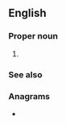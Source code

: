 ==English==

===Proper noun===
{{en-proper noun}}

# {{initialism of|{{w|Association of Public-Safety Communications Officials-International}}|lang=en}}

===See also===
{{projectlinks
|pedia|page1=Association of Public-Safety Communications Officials-International|label1=APCO}}

===Anagrams===
* {{anagrams|en|ACPO|Capo|CoAP|Copa|OPAC|Paco|acop|capo|paco}}